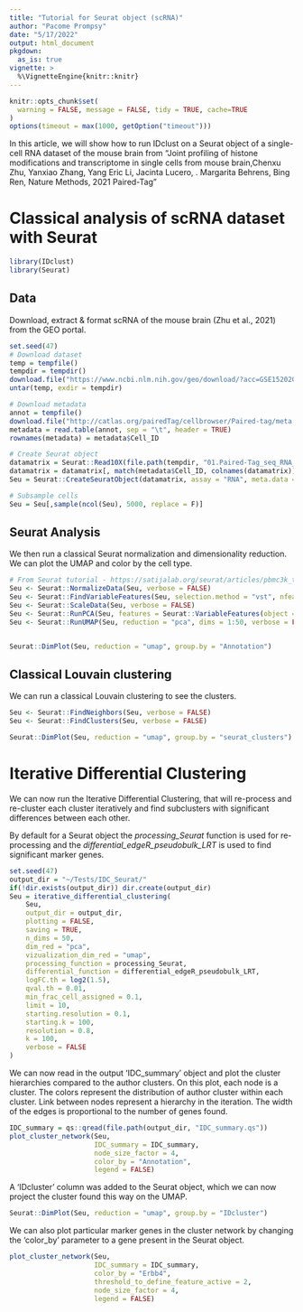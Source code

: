 ```yaml
---
title: "Tutorial for Seurat object (scRNA)"
author: "Pacome Prompsy"
date: "5/17/2022"
output: html_document
pkgdown:
  as_is: true
vignette: >
  %\VignetteEngine{knitr::knitr}
---
```


```r
knitr::opts_chunk$set(
  warning = FALSE, message = FALSE, tidy = TRUE, cache=TRUE
)
options(timeout = max(1000, getOption("timeout")))
```

In this article, we will show how to run IDclust on a Seurat object of a single-
cell RNA dataset of the mouse brain from "Joint profiling of histone modifications and transcriptome in single cells from mouse brain,Chenxu Zhu, Yanxiao Zhang, Yang Eric Li, Jacinta Lucero, . Margarita Behrens,
Bing Ren, Nature Methods, 2021 Paired-Tag"  

# Classical analysis of scRNA dataset with Seurat

```r
library(IDclust)
library(Seurat)
```
  
## Data

Download, extract & format scRNA of the mouse brain (Zhu et al., 2021) from the 
GEO portal.  
  
```r
set.seed(47)
# Download dataset
temp = tempfile()
tempdir = tempdir()
download.file("https://www.ncbi.nlm.nih.gov/geo/download/?acc=GSE152020&format=file&file=GSE152020%5FPaired%2DTag%5FRNA%5Ffiltered%5Fmatrix%2Etar%2Egz", temp, quiet = TRUE)
untar(temp, exdir = tempdir)

# Download metadata
annot = tempfile()
download.file("http://catlas.org/pairedTag/cellbrowser/Paired-tag/meta.tsv", annot, quiet = TRUE)
metadata = read.table(annot, sep = "\t", header = TRUE)
rownames(metadata) = metadata$Cell_ID

# Create Seurat object
datamatrix = Seurat::Read10X(file.path(tempdir, "01.Paired-Tag_seq_RNA_filtered_matrix"))
datamatrix = datamatrix[, match(metadata$Cell_ID, colnames(datamatrix))]
Seu = Seurat::CreateSeuratObject(datamatrix, assay = "RNA", meta.data = metadata)

# Subsample cells
Seu = Seu[,sample(ncol(Seu), 5000, replace = F)]
```
  
## Seurat Analysis
  
We then run a classical Seurat normalization and dimensionality reduction. We
can plot the UMAP and color by the cell type.  
  
```r

# From Seurat tutorial - https://satijalab.org/seurat/articles/pbmc3k_tutorial.html
Seu <- Seurat::NormalizeData(Seu, verbose = FALSE)
Seu <- Seurat::FindVariableFeatures(Seu, selection.method = "vst", nfeatures = 2000, verbose = FALSE)
Seu <- Seurat::ScaleData(Seu, verbose = FALSE)
Seu <- Seurat::RunPCA(Seu, features = Seurat::VariableFeatures(object = Seu), verbose = FALSE)
Seu <- Seurat::RunUMAP(Seu, reduction = "pca", dims = 1:50, verbose = FALSE)


Seurat::DimPlot(Seu, reduction = "umap", group.by = "Annotation")
```
  
  
## Classical Louvain clustering
  
We can run a classical Louvain clustering to see the clusters.  
  
```r
Seu <- Seurat::FindNeighbors(Seu, verbose = FALSE)
Seu <- Seurat::FindClusters(Seu, verbose = FALSE)

Seurat::DimPlot(Seu, reduction = "umap", group.by = "seurat_clusters")
```
  
# Iterative Differential Clustering
  
We can now run the Iterative Differential Clustering, that will re-process and
re-cluster each cluster iteratively and find subclusters with significant 
differences between each other.  
  
By default for a Seurat object the *processing_Seurat* function is used for 
re-processing and the *differential_edgeR_pseudobulk_LRT* is used to find 
significant marker genes.   
  
```r
set.seed(47)
output_dir = "~/Tests/IDC_Seurat/"
if(!dir.exists(output_dir)) dir.create(output_dir)
Seu = iterative_differential_clustering(
    Seu,
    output_dir = output_dir,
    plotting = FALSE,
    saving = TRUE,
    n_dims = 50,
    dim_red = "pca",
    vizualization_dim_red = "umap",
    processing_function = processing_Seurat,
    differential_function = differential_edgeR_pseudobulk_LRT,
    logFC.th = log2(1.5),
    qval.th = 0.01,
    min_frac_cell_assigned = 0.1,
    limit = 10,
    starting.resolution = 0.1,
    starting.k = 100,
    resolution = 0.8,
    k = 100,
    verbose = FALSE
)
```
  
We can now read in the output 'IDC_summary' object and plot the cluster 
hierarchies compared to the author clusters. On this plot, each node is a
cluster. The colors represent the distribution of author cluster within each
cluster. Link between nodes represent a hierarchy in the iteration. The width
of the edges is proportional to the number of genes found.  

```r
IDC_summary = qs::qread(file.path(output_dir, "IDC_summary.qs"))
plot_cluster_network(Seu, 
                     IDC_summary = IDC_summary,
                     node_size_factor = 4,
                     color_by = "Annotation",
                     legend = FALSE)
```
  
A 'IDcluster' column was added to the Seurat object, which we can now project
the cluster found this way on the UMAP.  
  
```r
Seurat::DimPlot(Seu, reduction = "umap", group.by = "IDcluster")
```
  
We can also plot particular marker genes in the cluster network by changing
the 'color_by' parameter to a gene present in the Seurat object.  
  

```r
plot_cluster_network(Seu, 
                     IDC_summary = IDC_summary,
                     color_by = "Erbb4", 
                     threshold_to_define_feature_active = 2,
                     node_size_factor = 4,
                     legend = FALSE)
```